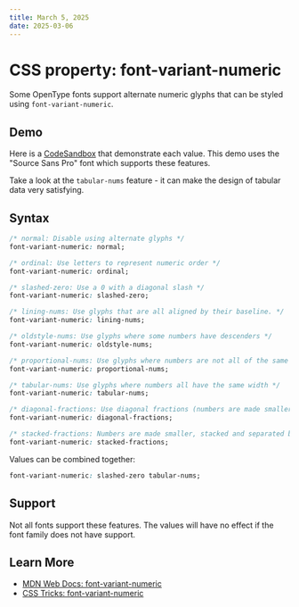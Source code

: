```yaml
---
title: March 5, 2025
date: 2025-03-06
---
```


# CSS property: font-variant-numeric

Some OpenType fonts support alternate numeric glyphs that can be styled using `font-variant-numeric`.

## Demo

Here is a [CodeSandbox](https://flqxy1.csb.app/) that demonstrate each value. This demo uses the "Source Sans Pro" font which supports these features.

Take a look at the `tabular-nums` feature - it can make the design of tabular data very satisfying. 

## Syntax

```css
/* normal: Disable using alternate glyphs */
font-variant-numeric: normal;

/* ordinal: Use letters to represent numeric order */
font-variant-numeric: ordinal;

/* slashed-zero: Use a 0 with a diagonal slash */
font-variant-numeric: slashed-zero;

/* lining-nums: Use glyphs that are all aligned by their baseline. */
font-variant-numeric: lining-nums;

/* oldstyle-nums: Use glyphs where some numbers have descenders */
font-variant-numeric: oldstyle-nums; 

/* proportional-nums: Use glyphs where numbers are not all of the same size */
font-variant-numeric: proportional-nums; 

/* tabular-nums: Use glyphs where numbers all have the same width */
font-variant-numeric: tabular-nums; 

/* diagonal-fractions: Use diagonal fractions (numbers are made smaller and separated by a slash) */
font-variant-numeric: diagonal-fractions; 

/* stacked-fractions: Numbers are made smaller, stacked and separated by a horizontal line */
font-variant-numeric: stacked-fractions; 
```

Values can be combined together:

```css
font-variant-numeric: slashed-zero tabular-nums;
```

## Support

Not all fonts support these features. The values will have no effect if the font family does not have support.

## Learn More

- [MDN Web Docs: font-variant-numeric](https://developer.mozilla.org/en-US/docs/Web/CSS/font-variant-numeric)
- [CSS Tricks: font-variant-numeric](https://css-tricks.com/almanac/properties/f/font-variant-numeric/)
